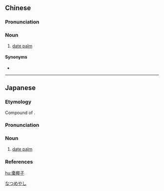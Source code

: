 {{also|枣椰子}}
==Chinese==
{{zh-forms|s=枣椰子|type=12}}

===Pronunciation===
{{zh-pron
|m=zǎo椰zi,er=1
|cat=n
}}

===Noun===
{{zh-noun}}

# [[date palm]]

====Synonyms====
* {{zh-l|海棗}}

----

==Japanese==
{{wikipedia|lang=ja}}
{{ja-kanjitab|なつめ|や|し}}

===Etymology===
Compound of {{affix|sort=なつめやし|ja|棗|tr1=natsume|t1=jujube|椰子|tr2=yashi|t2=palm}}.

===Pronunciation===
{{ja-pron|なつめやし|acc=4|acc_ref=DJR,NHK}}

===Noun===
{{ja-noun|なつめやし|ナツメヤシ}}

# [[date palm]]

===References===
<references/>

[[Category:ja:Palm trees|なつめやし]]

[[hu:棗椰子]]